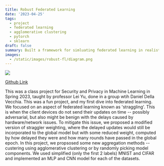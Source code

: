```yaml
---
title: Robust Federated Learning
date: '2023-04-25'
tags: 
  - project
  - federated learning
  - agglomerative clustering
  - pytorch
  - sklearn
draft: false
summary: Built a framework for simluating federated learning in realistic scenarios
images: 
  - /static/images/robust-fl/diagram.png
---
```

![](/static/images/robust-fl/diagram.png)

[Github Link](https://github.com/inwonakng/robust-fl)

This was a class project for Security and Privacy in Machine Learning in Spring 2023, taught by professor Lei Yu, done in a group wtih Daniel Della Vecchia.
This was a fun project, and my first dive into federated learning.
We focused on an aspect of federated learning known as 'straggling'.
This is when the client devices do not send their updates on time -- possibly adversarial, but also might be benign with the delays caused by hardware/network issues.
To mitigate this issue, we proposed a modified version of straggler weighting, where the delayed updates would still be incorporated to the global model but with some reduced weight, computed by how delayed they were and how many rounds have passed in the global epoch.
In this project, we propsosed some new aggregation methods -- custering using agglomerative clustering or by randomly picking model components.
We used simplified (only the first 2 labels) MNIST and CIFAR and implemented an MLP and CNN model for each of the datasets.
